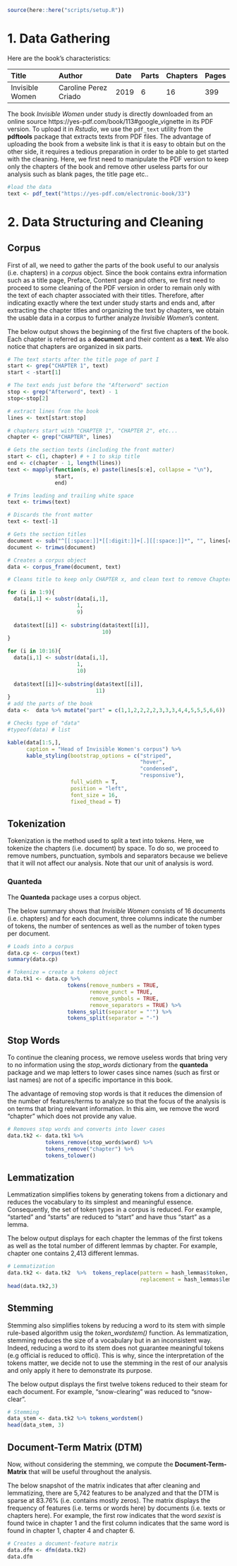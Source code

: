 
```r
source(here::here("scripts/setup.R"))
```

# 1. Data Gathering

Here are the book's characteristics:

| Title | Author | Date | Parts | Chapters | Pages |
|:---|:---|:---|:---|:---|:---|
| Invisible Women | Caroline Perez Criado | 2019 | 6 | 16 | 399 |

The book *Invisible Women* under study is directly downloaded from an online source https://yes-pdf.com/book/113#google_vignette in its PDF version. To upload it in *Rstudio*, we use the `pdf_text` utility from the **pdftools** package that extracts texts from PDF files. The advantage of uploading the book from a website link is that it is easy to obtain but on the other side, it requires a tedious preparation in order to be able to get started with the cleaning. Here, we first need to manipulate the PDF version to keep only the chapters of the book and remove other useless parts for our analysis such as blank pages, the title page etc.. 

```r
#load the data
text <- pdf_text("https://yes-pdf.com/electronic-book/33")
```

# 2. Data Structuring and Cleaning

## Corpus

First of all, we need to gather the parts of the book useful to our analysis (i.e. chapters) in a *corpus* object. Since the book contains extra information such as a title page, Preface, Content page and others, we first need to proceed to some cleaning of the PDF version in order to remain only with the text of each chapter associated with their titles. Therefore, after indicating exactly where the text under study starts and ends and, after extracting the chapter titles and organizing the text by chapters, we obtain the usable data in a corpus to further analyze *Invisible Women*'s content. 

The below output shows the beginning of the first five chapters of the book. Each chapter is referred as a **document** and their content as a **text**. We also notice that chapters are organized in six parts.

```r

# The text starts after the title page of part I
start <- grep("CHAPTER 1", text)
start < -start[1]

# The text ends just before the "Afterword" section
stop <- grep("Afterword", text) - 1
stop<-stop[2]

# extract lines from the book
lines <- text[start:stop]

```

```r

# chapters start with "CHAPTER 1", "CHAPTER 2", etc...
chapter <- grep("CHAPTER", lines)

# Gets the section texts (including the front matter)
start <- c(1, chapter) # + 1 to skip title
end <- c(chapter - 1, length(lines))
text <- mapply(function(s, e) paste(lines[s:e], collapse = "\n"), 
               start, 
               end)

# Trims leading and trailing white space
text <- trimws(text)

# Discards the front matter
text <- text[-1]

# Gets the section titles
document <- sub("^[[:space:]]*[[:digit:]]+[.][[:space:]]*", "", lines[chapter])
document <- trimws(document)

```

```r
# Creates a corpus object
data <- corpus_frame(document, text) 
```

```r

# Cleans title to keep only CHAPTER x, and clean text to remove Chapter X

for (i in 1:9){
  data[i,1] <- substr(data[i,1],
                      1,
                      9)
  
  data$text[[i]] <- substring(data$text[[i]],
                              10)
}

for (i in 10:16){
  data[i,1] <- substr(data[i,1],
                      1,
                      10)
  
  data$text[[i]]<-substring(data$text[[i]],
                            11)
}
# add the parts of the book
data <-  data %>% mutate("part" = c(1,1,2,2,2,2,3,3,3,4,4,5,5,5,6,6))

# Checks type of "data"
#typeof(data) # list

kable(data[1:5,],
      caption = "Head of Invisible Women's corpus") %>% 
      kable_styling(bootstrap_options = c("striped",
                                          "hover", 
                                          "condensed", 
                                          "responsive"),
                    full_width = T, 
                    position = "left", 
                    font_size = 16, 
                    fixed_thead = T)

```

## Tokenization

Tokenization is the method used to split a text into tokens. Here, we tokenize the chapters (i.e. document) by space. To do so, we proceed to remove numbers, punctuation, symbols and separators because we believe that it will not affect our analysis. Note that our unit of analysis is word.

### Quanteda

The **Quanteda** package uses a corpus object.

The below summary shows that *Invisible Women* consists of 16 documents (i.e. chapters) and for each document, three columns indicate the number of tokens, the number of sentences as well as the number of token types per document. 

```r
# Loads into a corpus
data.cp <- corpus(text)
summary(data.cp)

```

```r

# Tokenize = create a tokens object
data.tk1 <- data.cp %>% 
                   tokens(remove_numbers = TRUE,
                          remove_punct = TRUE,
                          remove_symbols = TRUE,
                          remove_separators = TRUE) %>%
                   tokens_split(separator = "'") %>%
                   tokens_split(separator = "-") 
```

## Stop Words

To continue the cleaning process, we remove useless words that bring very to no information using the *stop_words* dictionary from the **quanteda** package and we map letters to lower cases since names (such as first or last names) are not of a specific importance in this book. 

The advantage of removing stop words is that it reduces the dimension of the number of features/terms to analyze so that the focus of the analysis is on terms that bring relevant information. In this aim, we remove the word "chapter" which does not provide any value. 


```r

# Removes stop words and converts into lower cases 
data.tk2 <- data.tk1 %>%
            tokens_remove(stop_words$word) %>% 
            tokens_remove("chapter") %>%
            tokens_tolower()

```

## Lemmatization
                                                    
Lemmatization simplifies tokens by generating tokens from a dictionary and reduces the vocabulary to its simplest and meaningful essence. Consequently, the set of token types in a corpus is reduced. For example, "started" and "starts" are reduced to "start" and have thus "start" as a lemma. 

The below output displays for each chapter the lemmas of the first tokens as well as the total number of different lemmas by chapter. For example, chapter one contains 2,413 different lemmas. 

```r

# Lemmatization
data.tk2 <- data.tk2  %>%  tokens_replace(pattern = hash_lemmas$token, 
                                          replacement = hash_lemmas$lemma)
head(data.tk2,3)
```

## Stemming 

Stemming also simplifies tokens by reducing a word to its stem with simple rule-based algorithm usig the *token_wordstem()* function. As lemmatization, stemming reduces the size of a vocabulary but in an inconsistent way. Indeed, reducing a word to its stem does not guarantee meaningful tokens (e.g official is reduced to offici). This is why, since the interpretation of the tokens matter, we decide not to use the stemming in the rest of our analysis and only apply it here to demonstrate its purpose.

The below output displays the first twelve tokens reduced to their steam for each document. For example, "snow-clearing" was reduced to "snow-clear". 

```r
# Stemming
data_stem <- data.tk2 %>% tokens_wordstem()
head(data_stem, 3)
```

## Document-Term Matrix (DTM)

Now, without considering the stemming, we compute the **Document-Term-Matrix** that will be useful throughout the analysis.

The below snapshot of the matrix indicates that after cleaning and lemmatizing, there are 5,742 features to be analyzed and that the DTM is sparse at 83.76% (i.e. contains mostly zeros). The matrix displays the frequency of features (i.e. terms or words here) by documents (i.e. texts or chapters here). For example, the first row indicates that the word *sexist* is found twice in chapter 1 and the first column indicates that the same word is found in chapter 1, chapter 4 and chapter 6. 

```r
# Creates a document-feature matrix
data.dfm <- dfm(data.tk2)  
data.dfm
```












